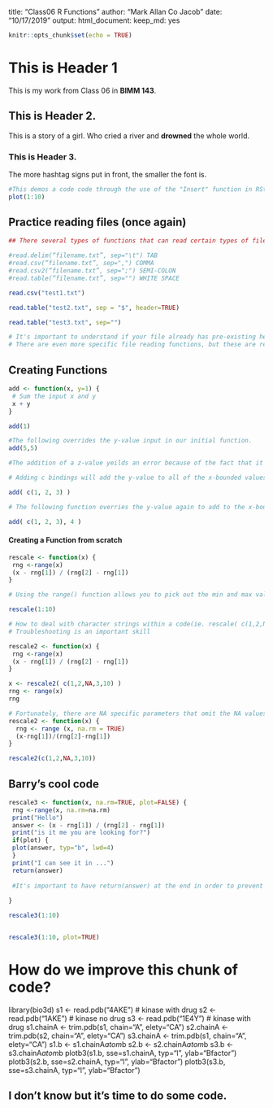 
title: "Class06 R Functions"
author: "Mark Allan Co Jacob"
date: "10/17/2019"
output: 
  html_document: 
    keep_md: yes

```r
knitr::opts_chunk$set(echo = TRUE)
```

# This is Header 1

This is my work from Class 06 in **BIMM 143**.

## This is Header 2.

This is a story of a girl. Who cried a river and **drowned** the whole world.

### This is Header 3.
The more hashtag signs put in front, the smaller the font is.

```r
#This demos a code code through the use of the "Insert" function in RStudio
plot(1:10)
```









## Practice reading files (once again)

```r

## There several types of functions that can read certain types of files in consideration to how the data values within are separated. 

#read.delim(“filename.txt”, sep="\t") TAB
#read.csv(“filename.txt”, sep=",") COMMA
#read.csv2(“filename.txt”, sep=";") SEMI-COLON
#read.table(“filename.txt”, sep="") WHITE SPACE 

read.csv("test1.txt")

read.table("test2.txt", sep = "$", header=TRUE)

read.table("test3.txt", sep="")

# It's important to understand if your file already has pre-existing headers. If so, including the "header=" parameter is necessary.
# There are even more specific file reading functions, but these are relevant one


```


## Creating Functions

```r
add <- function(x, y=1) {
 # Sum the input x and y
 x + y
}

add(1)

#The following overrides the y-value input in our initial function. 
add(5,5)

#The addition of a z-value yeilds an error because of the fact that it cannot utilize it in the function. This goes for adding integers to characters strings.

# Adding c bindings will add the y-value to all of the x-bounded values.

add( c(1, 2, 3) )

# The following function overries the y-value again to add to the x-bounded values. 

add( c(1, 2, 3), 4 )


```

#### Creating a Function from scratch

```r

rescale <- function(x) {
 rng <-range(x)
 (x - rng[1]) / (rng[2] - rng[1])
}

# Using the range() function allows you to pick out the min and max values. range(1) allows you to pick out the minimum value, whereas range(2) allows you to pick out the maximum value. 

rescale(1:10)

```

```r
# How to deal with character strings within a code(ie. rescale( c(1,2,NA,3,10) )
# Troubleshooting is an important skill

rescale2 <- function(x) {
 rng <-range(x)
 (x - rng[1]) / (rng[2] - rng[1])
}

x <- rescale2( c(1,2,NA,3,10) )
rng <- range(x)
rng
```


```r
# Fortunately, there are NA specific parameters that omit the NA values
rescale2 <- function(x) {
  rng <- range (x, na.rm = TRUE)
  (x-rng[1])/(rng[2]-rng[1])
}

rescale2(c(1,2,NA,3,10))
```

## Barry's cool code

```r
rescale3 <- function(x, na.rm=TRUE, plot=FALSE) {
 rng <-range(x, na.rm=na.rm)
 print("Hello")
 answer <- (x - rng[1]) / (rng[2] - rng[1])
 print("is it me you are looking for?")
 if(plot) {
 plot(answer, typ="b", lwd=4)
 }
 print("I can see it in ...")
 return(answer)
 
 #It's important to have return(answer) at the end in order to prevent pre-mature ending as it ceases the reading of code where it is.
 
}

rescale3(1:10)


rescale3(1:10, plot=TRUE)
```

# How do we improve this chunk of code?

library(bio3d)
s1 <- read.pdb("4AKE") # kinase with drug
s2 <- read.pdb("1AKE") # kinase no drug
s3 <- read.pdb("1E4Y") # kinase with drug
s1.chainA <- trim.pdb(s1, chain="A", elety="CA")
s2.chainA <- trim.pdb(s2, chain="A", elety="CA")
s3.chainA <- trim.pdb(s1, chain="A", elety="CA")
s1.b <- s1.chainA$atom$b
s2.b <- s2.chainA$atom$b
s3.b <- s3.chainA$atom$b
plotb3(s1.b, sse=s1.chainA, typ="l", ylab="Bfactor")
plotb3(s2.b, sse=s2.chainA, typ="l", ylab="Bfactor")
plotb3(s3.b, sse=s3.chainA, typ="l", ylab="Bfactor") 

## I don't know but it's time to do some code.


